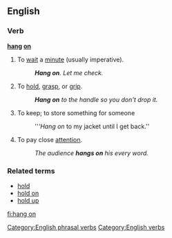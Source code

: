 ==English==

===Verb===
'''[[hang]] [[on]]'''
# {{idiom}} To [[wait]] a [[minute]] (usually imperative).
#: '''''Hang on'''. Let me check.''
# To [[hold]], [[grasp]], or [[grip]].
#: '''''Hang on''' to the handle so you don't drop it.''
# {{idiom}} To keep; to store something for someone
#: '''''Hang on'' to my jacket until I get back.''
# {{idiom}} To pay close [[attention]].
#: ''The audience '''hangs on''' his every word.''

===Related terms===
*[[hold]]
*[[hold on]]
*[[hold up]]

[[Category:English phrasal verbs]]
[[Category:English verbs]]
[[fi:hang on]]